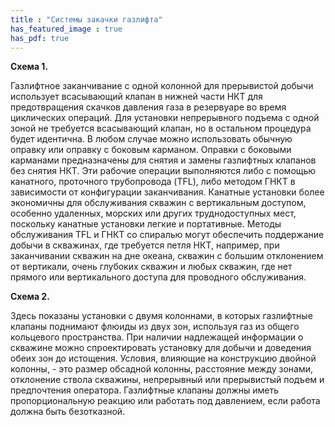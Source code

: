 ```yaml
---
title : "Системы закачки газлифта"
has_featured_image : true
has_pdf: true
---
```


**Схема 1.**

Газлифтное заканчивание с одной колонной для прерывистой добычи использует всасывающий клапан в нижней части НКТ для предотвращения скачков давления газа в резервуаре во время циклических операций. Для установки непрерывного подъема с одной зоной не требуется всасывающий клапан, но в остальном процедура будет идентична. В любом случае можно использовать обычную оправку или оправку с боковым карманом. Оправки с боковыми карманами предназначены для снятия и замены газлифтных клапанов без снятия НКТ. Эти рабочие операции выполняются либо с помощью канатного, проточного трубопровода (TFL), либо методом ГНКТ в зависимости от конфигурации заканчивания. Канатные установки более экономичны для обслуживания скважин с вертикальным доступом, особенно удаленных, морских или других труднодоступных мест, поскольку канатные установки легкие и портативные. Методы обслуживания TFL и ГНКТ со спиралью могут обеспечить поддержание добычи в скважинах, где требуется петля НКТ, например, при заканчивании скважин на дне океана, скважин с большим отклонением от вертикали, очень глубоких скважин и любых скважин, где нет прямого или вертикального доступа для проводного обслуживания.

**Схема 2.**

Здесь показаны установки с двумя колоннами, в которых газлифтные клапаны поднимают флюиды из двух зон, используя газ из общего кольцевого пространства. При наличии надлежащей информации о скважине можно спроектировать установку для добычи и доведения обеих зон до истощения. Условия, влияющие на конструкцию двойной колонны, - это размер обсадной колонны, расстояние между зонами, отклонение ствола скважины, непрерывный или прерывистый подъем и предпочтения оператора. Газлифтные клапаны должны иметь пропорциональную реакцию или работать под давлением, если работа должна быть безотказной.